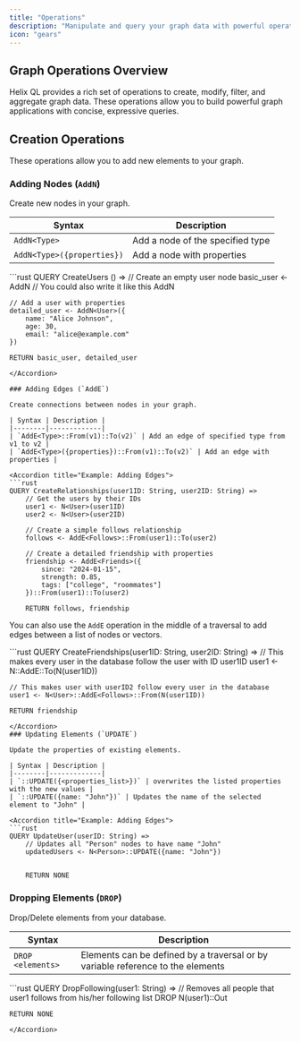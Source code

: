 ```yaml
---
title: "Operations"
description: "Manipulate and query your graph data with powerful operations"
icon: "gears"
---
```


## Graph Operations Overview

Helix QL provides a rich set of operations to create, modify, filter, and aggregate graph data. These operations allow you to build powerful graph applications with concise, expressive queries.

## Creation Operations

These operations allow you to add new elements to your graph.

### Adding Nodes (`AddN`)

Create new nodes in your graph.

| Syntax | Description |
|--------|-------------|
| `AddN<Type>` | Add a node of the specified type |
| `AddN<Type>({properties})` | Add a node with properties |

<Accordion title="Example: Adding Nodes">
```rust
QUERY CreateUsers () =>
    // Create an empty user node
    basic_user <- AddN<User>
    // You could also write it like this
    AddN<User>

    // Add a user with properties
    detailed_user <- AddN<User>({
        name: "Alice Johnson",
        age: 30,
        email: "alice@example.com"
    })
    
    RETURN basic_user, detailed_user
```
</Accordion>

### Adding Edges (`AddE`)

Create connections between nodes in your graph.

| Syntax | Description |
|--------|-------------|
| `AddE<Type>::From(v1)::To(v2)` | Add an edge of specified type from v1 to v2 |
| `AddE<Type>({properties})::From(v1)::To(v2)` | Add an edge with properties |

<Accordion title="Example: Adding Edges">
```rust
QUERY CreateRelationships(user1ID: String, user2ID: String) =>
    // Get the users by their IDs
    user1 <- N<User>(user1ID)
    user2 <- N<User>(user2ID)
    
    // Create a simple follows relationship
    follows <- AddE<Follows>::From(user1)::To(user2)
    
    // Create a detailed friendship with properties
    friendship <- AddE<Friends>({
        since: "2024-01-15",
        strength: 0.85,
        tags: ["college", "roommates"]
    })::From(user1)::To(user2)
    
    RETURN follows, friendship
```
</Accordion>

You can also use the `AddE` operation in the middle of a traversal to add edges between a list of nodes or vectors.

<Accordion title="Example: Adding Edges in a Traversal">
```rust
QUERY CreateFriendships(user1ID: String, user2ID: String) =>
    // This makes every user in the database follow the user with ID user1ID
    user1 <- N<User>::AddE<Follows>::To(N(user1ID))

    // This makes user with userID2 follow every user in the database
    user1 <- N<User>::AddE<Follows>::From(N(user1ID))

    RETURN friendship
```
</Accordion>
### Updating Elements (`UPDATE`)

Update the properties of existing elements.

| Syntax | Description |
|--------|-------------|
| `::UPDATE({<properties_list>})` | overwrites the listed properties with the new values |
| `::UPDATE({name: "John"})` | Updates the name of the selected element to "John" |

<Accordion title="Example: Adding Edges">
```rust
QUERY UpdateUser(userID: String) =>
    // Updates all "Person" nodes to have name "John"
    updatedUsers <- N<Person>::UPDATE({name: "John"})


    RETURN NONE
```
</Accordion>


### Dropping Elements (`DROP`)

Drop/Delete elements from your database.

| Syntax | Description |
|--------|-------------|
| `DROP <elements>` | Elements can be defined by a traversal or by variable reference to the elements |

<Accordion title="Example: Adding Edges">
```rust
QUERY DropFollowing(user1: String) =>
    // Removes all people that user1 follows from his/her following list
    DROP N<User>(user1)::Out<Follows>
    
    RETURN NONE

```
</Accordion>

